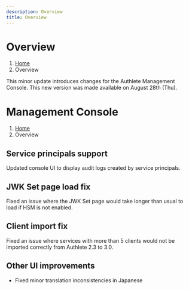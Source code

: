 ```yaml
---
description: Overview
title: Overview
---
```



# Overview
1. [Home](https://www.authlete.com/)
3. Overview

This minor update introduces changes for the Authlete Management Console.
This new version was made available on August 28th (Thu).

# Management Console
1. [Home](https://www.authlete.com/)
3. Overview

## Service principals support

Updated console UI to display audit logs created by service principals.

## JWK Set page load fix

Fixed an issue where the JWK Set page would take longer than usual to load if HSM is not enabled.

## Client import fix

Fixed an issue where services with more than 5 clients would not be imported correctly from Authlete 2.3 to 3.0.

## Other UI improvements

- Fixed minor translation inconsistencies in Japanese

